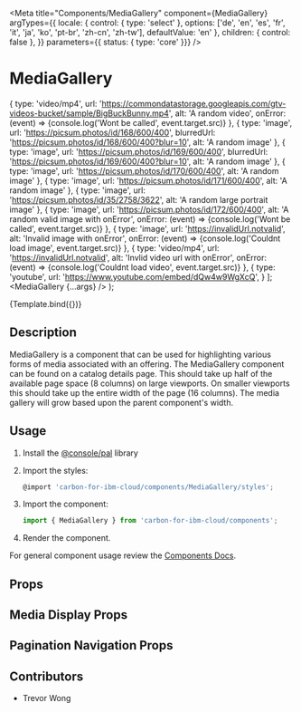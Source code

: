 
<Meta
  title="Components/MediaGallery"
  component={MediaGallery}
  argTypes={{
    locale: { control: { type: 'select' }, options: ['de', 'en', 'es', 'fr', 'it', 'ja', 'ko', 'pt-br', 'zh-cn', 'zh-tw'], defaultValue: 'en' },
    children: { control: false },
  }}
  parameters={{ status: { type: 'core' }}}
/>

# MediaGallery
  {
    type: 'video/mp4',
    url: 'https://commondatastorage.googleapis.com/gtv-videos-bucket/sample/BigBuckBunny.mp4',
    alt: 'A random video',
    onError: (event) => {console.log('Wont be called', event.target.src)}
  },
  {
    type: 'image',
    url: 'https://picsum.photos/id/168/600/400',
    blurredUrl: 'https://picsum.photos/id/168/600/400?blur=10',
    alt: 'A random image'
  },
  {
    type: 'image',
    url: 'https://picsum.photos/id/169/600/400',
    blurredUrl: 'https://picsum.photos/id/169/600/400?blur=10',
    alt: 'A random image'
  },
  {
    type: 'image',
    url: 'https://picsum.photos/id/170/600/400',
    alt: 'A random image'
  },
  {
    type: 'image',
    url: 'https://picsum.photos/id/171/600/400',
    alt: 'A random image'
  },
  {
    type: 'image',
    url: 'https://picsum.photos/id/35/2758/3622',
    alt: 'A random large portrait image'
  },
  {
    type: 'image',
    url: 'https://picsum.photos/id/172/600/400',
    alt: 'A random valid image with onError',
    onError: (event) => {console.log('Wont be called', event.target.src)}
  },
  {
    type: 'image',
    url: 'https://invalidUrl.notvalid',
    alt: 'Invalid image with onError',
    onError: (event) => {console.log('Couldnt load image', event.target.src)}
  },
  {
    type: 'video/mp4',
    url: 'https://invalidUrl.notvalid',
    alt: 'Invlid video url with onError',
    onError: (event) => {console.log('Couldnt load video', event.target.src)}
  },
  {
    type: 'youtube',
    url: 'https://www.youtube.com/embed/dQw4w9WgXcQ',
  }
];
  <MediaGallery {...args} />
);

<Canvas>
  <Story
    name="Demo"
    args={{
      media: mediaExample,
      nextLabel: 'Next Media',
      previousLabel: 'Previous Media',
      optionLabel: 'Media Number',
      selectLabel: 'Select Media'
    }}
  >
    {Template.bind({})}
  </Story>
</Canvas>

## Description
MediaGallery is a component that can be used for highlighting various forms of media associated with an offering.
The MediaGallery component can be found on a catalog details page. This should take up half of the available page space (8 columns) on large viewports.
On smaller viewports this should take up the entire width of the page (16 columns).
The media gallery will grow based upon the parent component's width.

## Usage

1.  Install the [@console/pal](https://github.ibm.com/ibmcloud/pal#how-to-install-and-use) library
2.  Import the styles:

    ```js
    @import 'carbon-for-ibm-cloud/components/MediaGallery/styles';
    ```

3.  Import the component:

    ```js
    import { MediaGallery } from 'carbon-for-ibm-cloud/components';
    ```

4.  Render the component.

For general component usage review the [Components Docs](https://pages.github.ibm.com/ibmcloud/pal/development-guidelines/components/overview).

## Props

<ArgsTable of={MediaGallery} />

## Media Display Props
<ArgsTable of={MediaDisplay} />

## Pagination Navigation Props
<ArgsTable of={PaginationNav} />

## Contributors
- Trevor Wong
